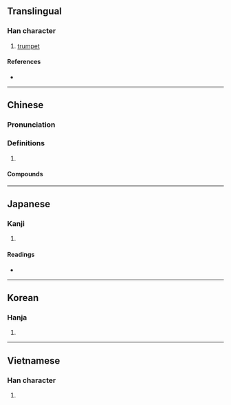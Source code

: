 {{character info/new}}
==Translingual==

===Han character===
{{Han char|rn=30|rad=口|as=02|sn=5|four=68000|canj=RC,XRC|ids=⿰口八}}

# [[trumpet]]

====References====
* {{Han ref|kx=0172.080|dkj=03242|dj=0383.040|hdz=10570.060|uh=53ED|ud=21485|bh=A57A|bd=42362}}

----

==Chinese==
{{zh-forms}}

===Pronunciation===
{{zh-pron
|m=bā
|c=baa1
|mn=pa
|cat=
}}

===Definitions===
{{zh-hanzi}}

# {{rfdef|zh}}

====Compounds====
{{zh-der|吹喇叭|哈叭狗|喇叭|喇叭口兒|喇叭手|喇叭筒|喇叭花|喇叭蟲|喇叭褲|喇喇叭叭|嘎叭|大喇叭|小喇叭|琉璃喇叭|環繞喇叭}}

----

==Japanese==

===Kanji===
{{ja-kanji|grade=|rs=口02}}

# {{defn|lang=ja|sort=口02}}

====Readings====
* {{ja-readings|kanon=[[はつ]] (hatsu)|toon=[[は]] (ha)|goon=[[はち]] (hachi)}}

----

==Korean==

===Hanja===
{{ko-hanja|hangeul=팔|rv=pal|mr=p'al}}

# {{defn|lang=ko|sort=口02}}

----

==Vietnamese==

===Han character===
{{vi-hantu|[[bá]], [[bớt]], [[bát]], [[bợt]], [[bớ]], [[váp]], [[vát]]|rs=口02}}

# {{defn|lang=vi}}